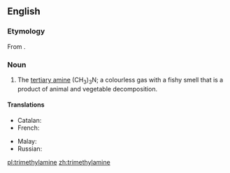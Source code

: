 {{also|triméthylamine}}
==English==
{{wikipedia}}
===Etymology===
From {{compound|trimethyl|amine|lang=en}}.

===Noun===
{{en-noun|head=[[trimethyl]][[amine]]|~}}

# {{lb|en|organic compound}} The [[tertiary amine]] (CH<sub>3</sub>)<sub>3</sub>N; a colourless gas with a fishy smell that is a product of animal and vegetable decomposition.

====Translations====
{{trans-top|(CH<sub>3</sub>)<sub>3</sub>N}}
* Catalan: {{t|ca|trimetilamina|f}}
* French: {{t|fr|triméthylamine|f}}
{{trans-mid}}
* Malay: {{t|ms|trimetilamin}}
* Russian: {{t|ru|триметилами́н|m|sc=Cyrl}}
{{trans-bottom}}

[[pl:trimethylamine]]
[[zh:trimethylamine]]